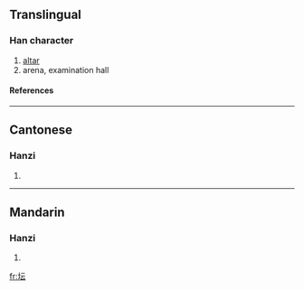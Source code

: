{{see|壇|罈}}

==Translingual==
===Han character===
{{Han char|rn=32|rad=土|as=04|sn=7|four=|canj=土一一戈 (GMMI)}}
# [[altar]]
# arena, examination hall
====References====
{{Han ref|kx=0226.101|hdz=10421.090|uh=575B|ud=22363}}
----
==Cantonese==
===Hanzi===
{{yue-hanzi|jyut=|y=taan4}}
# {{defn|Cantonese}}
----
==Mandarin==
===Hanzi===
{{cmn-hanzi|tra=[[壇]], [[罈]]|pin=[[tán]] ([[tan2]])|wg=t'an<sup>2</sup>}}
# {{defn|Mandarin}}

[[fr:坛]]